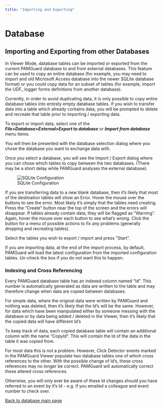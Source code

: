 ```yaml
---
title: "Importing and Exporting"
---
```

Database
========

Importing and Exporting from other Databases
--------------------------------------------

In Viewer Mode, database tables can be imported or exported from the current PAMGuard database to and from external databases. This feature can be used to copy an entire database (for example, you may need to import and old Microsoft Access database into the newer SQLite database format) or you could copy data for an subset of tables (for example, import the UDF\_ logger forms definitions from another database).

Currently, in order to avoid duplicating data, it is only possible to copy entire database tables into entirely empty database tables. If you wish to transfer data into a table which already contains data, you will be prompted to delete and recreate that table prior to importing / exporting data.

To export or import data, select one of the **_File>Database>External>Export to database_** or _**Import from database**_ menu items.

You will then be presented with the database selection dialog where you chose the database you want to exchange data with.

Once you select a database, you will see the Import / Export dialog where you can chose which tables to copy between the two databases. (There may be a short delay while PAMGuard analyses the external database).

  
![SQLite Configuration](Images/import_export.png)  
  

If you are transferring data to a new blank database, then it's likely that most of the destination tables will show an Error. Hover the mouse over the buttons to see the error. Most likely it's simply that the tables need creating. Press the "Create" button near the top of the screen and the errors will disappear. If tables already contain data, they will be flagged as "Warning". Again, hover the mouse over each button to see what's wrong. Click the button for a menu of possible actions to fix any problems (generally dropping and recreating tables).

Select the tables you wish to export / import and press "Start".

If you are importing data, at the end of the import process, by default, PAMGuard will load the latest configuration from the imported configuration tables. Un-check the box if you do not want this to happen.

### Indexing and Cross Referencing

Every PAMGuard database table has an indexed column named "Id". This number is automatically generated as data are written to the table and may therefore change when data are copied between databases.

For simple data, where the original data were written by PAMGuard and nothing was deleted, then it's likely that the Id's will be the same. However, for data which have been manipulated either by someone messing with the database or by data being added / deleted in the Viewer, then it's likely that the copied data will have different Id's

To keep track of data, each copied database table will contain an additional column with the name "CopyId". This will contain the Id of the data in the table it was copied from.

For most data this is not a problem. However, Click Detector events marked in the PAMGuard Viewer populate two database tables one of which cross references to the other. With the possible change of Id's, these cross references may no longer be correct. PAMGuard will automatically correct these altered cross references.

Otherwise, you will only ever be aware of these Id changes should you have referred to an event by it's Id - e.g. if you emailed a colleague and event number to check over.

  
  
[Back to database main page](database_database.html)
